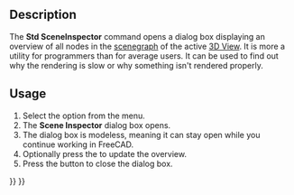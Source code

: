 <languages/>
<translate>

<!--T:6-->
{{Docnav
|[[Std_DemoMode|DemoMode]]
|[[Std_DependencyGraph|DependencyGraph]]
|[[Std_Tools_Menu|Std Tools Menu]]
|IconL=Std_DemoMode.svg
|IconR=Std_DependencyGraph.svg
|IconC=Freecad.svg
}}

<!--T:7-->
{{GuiCommand
|Name=Std SceneInspector
|MenuLocation=Tools → Scene inspector...
|Workbenches=All
}}

==Description== <!--T:8-->

<!--T:9-->
The '''Std SceneInspector''' command opens a dialog box displaying an overview of all nodes in the [[Scenegraph|scenegraph]] of the active [[3D_View|3D View]]. It is more a utility for programmers than for average users. It can be used to find out why the rendering is slow or why something isn't rendered properly.

==Usage== <!--T:10-->

<!--T:11-->
# Select the {{MenuCommand|Tools → [[Image:Std_SceneInspector.svg|16px]] Scene inspector...}} option from the menu.
# The '''Scene Inspector''' dialog box opens.
# The dialog box is modeless, meaning it can stay open while you continue working in FreeCAD.
# Optionally press the {{Button|Refresh}} to update the overview.
# Press the {{Button|Close}} button to close the dialog box.


<!--T:12-->
{{Docnav
|[[Std_DemoMode|DemoMode]]
|[[Std_DependencyGraph|DependencyGraph]]
|[[Std_Tools_Menu|Std Tools Menu]]
|IconL=Std_DemoMode.svg
|IconR=Std_DependencyGraph.svg
|IconC=Freecad.svg
}}

</translate>
{{Std_Base_navi{{#translation:}}}}
{{Userdocnavi{{#translation:}}}}